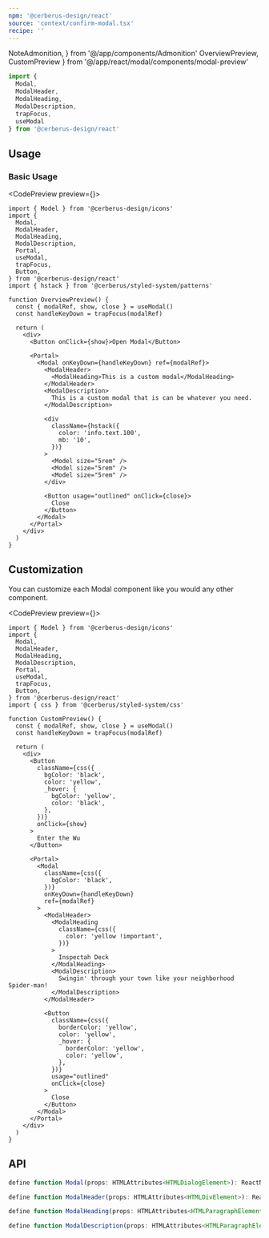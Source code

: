 ```yaml
---
npm: '@cerberus-design/react'
source: 'context/confirm-modal.tsx'
recipe: ''
---
```


  NoteAdmonition,
} from '@/app/components/Admonition'
  OverviewPreview,
  CustomPreview
} from '@/app/react/modal/components/modal-preview'

```ts
import {
  Modal,
  ModalHeader,
  ModalHeading,
  ModalDescription,
  trapFocus,
  useModal
} from '@cerberus-design/react'
```

## Usage

### Basic Usage

<CodePreview preview={<OverviewPreview />}>
```tsx title="some-page.tsx"
import { Model } from '@cerberus-design/icons'
import {
  Modal,
  ModalHeader,
  ModalHeading,
  ModalDescription,
  Portal,
  useModal,
  trapFocus,
  Button,
} from '@cerberus-design/react'
import { hstack } from '@cerberus/styled-system/patterns'

function OverviewPreview() {
  const { modalRef, show, close } = useModal()
  const handleKeyDown = trapFocus(modalRef)

  return (
    <div>
      <Button onClick={show}>Open Modal</Button>

      <Portal>
        <Modal onKeyDown={handleKeyDown} ref={modalRef}>
          <ModalHeader>
            <ModalHeading>This is a custom modal</ModalHeading>
          </ModalHeader>
          <ModalDescription>
            This is a custom modal that is can be whatever you need.
          </ModalDescription>

          <div
            className={hstack({
              color: 'info.text.100',
              mb: '10',
            })}
          >
            <Model size="5rem" />
            <Model size="5rem" />
            <Model size="5rem" />
          </div>

          <Button usage="outlined" onClick={close}>
            Close
          </Button>
        </Modal>
      </Portal>
    </div>
  )
}
```
</CodePreview>

## Customization

You can customize each Modal component like you would any other component.

<CodePreview preview={<CustomPreview />}>
```tsx title="some-page.tsx"
import { Model } from '@cerberus-design/icons'
import {
  Modal,
  ModalHeader,
  ModalHeading,
  ModalDescription,
  Portal,
  useModal,
  trapFocus,
  Button,
} from '@cerberus-design/react'
import { css } from '@cerberus/styled-system/css'

function CustomPreview() {
  const { modalRef, show, close } = useModal()
  const handleKeyDown = trapFocus(modalRef)

  return (
    <div>
      <Button
        className={css({
          bgColor: 'black',
          color: 'yellow',
          _hover: {
            bgColor: 'yellow',
            color: 'black',
          },
        })}
        onClick={show}
      >
        Enter the Wu
      </Button>

      <Portal>
        <Modal
          className={css({
            bgColor: 'black',
          })}
          onKeyDown={handleKeyDown}
          ref={modalRef}
        >
          <ModalHeader>
            <ModalHeading
              className={css({
                color: 'yellow !important',
              })}
            >
              Inspectah Deck
            </ModalHeading>
            <ModalDescription>
              Swingin' through your town like your neighborhood Spider-man!
            </ModalDescription>
          </ModalHeader>

          <Button
            className={css({
              borderColor: 'yellow',
              color: 'yellow',
              _hover: {
                borderColor: 'yellow',
                color: 'yellow',
              },
            })}
            usage="outlined"
            onClick={close}
          >
            Close
          </Button>
        </Modal>
      </Portal>
    </div>
  )
}
```
</CodePreview>

## API

```ts showLineNumbers=false
define function Modal(props: HTMLAttributes<HTMLDialogElement>): ReactNode

define function ModalHeader(props: HTMLAttributes<HTMLDivElement>): ReactNode

define function ModalHeading(props: HTMLAttributes<HTMLParagraphElement>): ReactNode

define function ModalDescription(props: HTMLAttributes<HTMLParagraphElement>): ReactNode
````
